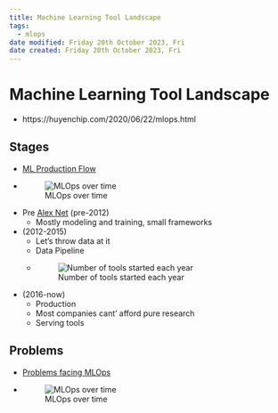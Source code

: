 ```yaml
---
title: Machine Learning Tool Landscape
tags:
  - mlops
date modified: Friday 20th October 2023, Fri
date created: Friday 20th October 2023, Fri
---
```


# Machine Learning Tool Landscape

- https://huyenchip.com/2020/06/22/mlops.html

## Stages
- [ML Production Flow](ML Production Flow.qmd)
- ![MLOps over time](https://huyenchip.com/assets/pics/mlops/mlops_1.png)
- Pre [Alex Net](Alex%20Net.qmd)  (pre-2012)
	- Mostly modeling and training, small frameworks
- (2012-2015)
	- Let's throw data at it
	- Data Pipeline
	- ![Number of tools started each year](https://huyenchip.com/assets/pics/mlops/mlops_2.png)
- (2016-now)
	- Production
	- Most companies cant' afford pure research
	- Serving tools

## Problems
- [Problems facing MLOps](Problems facing MLOps.qmd)
- ![MLOps over time](https://huyenchip.com/assets/pics/mlops/mlops_3.png)
